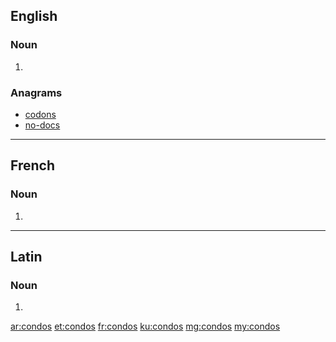 ==English==

===Noun===
{{head|en|plural}}

# {{plural of|condo|lang=en|nocat=1}}

===Anagrams===
* [[codons#English|codons]]
* [[no-docs#English|no-docs]]

----

==French==

===Noun===
{{head|fr|plural}}

# {{plural of|condo|lang=fr|nocat=1}}

----

==Latin==

===Noun===
{{la-noun-form|condōs}}

# {{inflection of|condus||acc|p|lang=la}}

[[ar:condos]]
[[et:condos]]
[[fr:condos]]
[[ku:condos]]
[[mg:condos]]
[[my:condos]]
